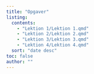 ```yaml
---
title: "Opgaver"
listing: 
  contents:
    - "Lektion 1/Lektion 1.qmd"
    - "Lektion 2/Lektion 2.qmd"
    - "Lektion 3/Lektion 3.qmd"
    - "Lektion 4/Lektion 4.qmd"
  sort: "date desc"
toc: false
author: ""
---
```


